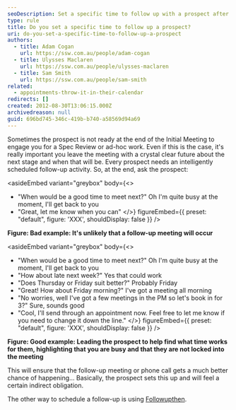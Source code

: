 ```yaml
---
seoDescription: Set a specific time to follow up with a prospect after an initial meeting to ensure a successful next stage.
type: rule
title: Do you set a specific time to follow up a prospect?
uri: do-you-set-a-specific-time-to-follow-up-a-prospect
authors:
  - title: Adam Cogan
    url: https://ssw.com.au/people/adam-cogan
  - title: Ulysses Maclaren
    url: https://ssw.com.au/people/ulysses-maclaren
  - title: Sam Smith
    url: https://ssw.com.au/people/sam-smith
related:
  - appointments-throw-it-in-their-calendar
redirects: []
created: 2012-08-30T13:06:15.000Z
archivedreason: null
guid: 696bd745-346c-419b-b740-a58569d94a69
---
```


Sometimes the prospect is not ready at the end of the Initial Meeting to engage you for a Spec Review or ad-hoc work. Even if this is the case, it's really important you leave the meeting with a crystal clear future about the next stage and when that will be. Every prospect needs an intelligently scheduled follow-up activity.
So, at the end, ask the prospect:

<asideEmbed
  variant="greybox"
  body={<>
    
- "When would be a good time to meet next?" Oh I'm quite busy at the moment, I'll get back to you
- "Great, let me know when you can"
  </>}
  figureEmbed={{
    preset: "default",
    figure: 'XXX',
    shouldDisplay: false
  }}
/>

**Figure: Bad example: It's unlikely that a follow-up meeting will occur**

<asideEmbed
  variant="greybox"
  body={<>
    
- "When would be a good time to meet next?" Oh I'm quite busy at the moment, I'll get back to you
- "How about late next week?" Yes that could work
- "Does Thursday or Friday suit better?" Probably Friday
- "Great! How about Friday morning?" I've got a meeting all morning
- "No worries, well I've got a few meetings in the PM so let's book in for 3?" Sure, sounds good
- "Cool, I'll send through an appointment now. Feel free to let me know if you need to change it down the line."
  </>}
  figureEmbed={{
    preset: "default",
    figure: 'XXX',
    shouldDisplay: false
  }}
/>

**Figure: Good example: Leading the prospect to help find what time works for them, highlighting that you are busy and that they are not locked into the meeting**

This will ensure that the follow-up meeting or phone call gets a much better chance of happening... Basically, the prospect sets this up and will feel a certain indirect obligation.

The other way to schedule a follow-up is using [Followupthen](/do-you-follow-up-emails-effectively).